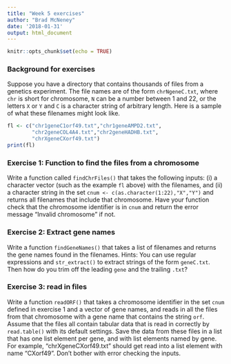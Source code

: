 ```yaml
---
title: "Week 5 exercises"
author: "Brad McNeney"
date: '2018-01-31'
output: html_document
---
```


```r
knitr::opts_chunk$set(echo = TRUE)
```

### Background for exercises

Suppose you have a directory that contains thousands of 
files from a genetics experiment. The file names are
of the form `chrNgeneC.txt`, where `chr` is short
for chromosome, `N` can be a number
between 1 and 22, or the letters `X` or `Y` and 
`C` is a character string of arbitrary length. Here is a sample of 
what these filenames might look like.
```r
fl <- c("chr1geneC1orf49.txt","chr1geneAMPD2.txt",
        "chr2geneCOL4A4.txt","chr2geneHADHB.txt",
        "chrXgeneCXorf49.txt")
print(fl)
```

### Exercise 1: Function to find the files from a chromosome

Write a function called `findChrFiles()`
that takes the following inputs: (i) a character 
vector (such as the example `fl` above) 
with the filenames, and (ii) a 
character string in the set 
`cnum <- c(as.character(1:22),"X","Y")`
and returns all filenames that include that chromosome.  Have
your function check that the chromosome identifier is 
in `cnum` and return the error message "Invalid chromosome" if not. 


### Exercise 2: Extract gene names

Write a function `findGeneNames()` that takes a list of filenames and 
returns the gene names found in the filenames. 
Hints: You can use regular expressions and
`str_extract()` to extract strings of the 
form `geneC.txt`. Then how do you trim off the leading 
`gene` and the trailing `.txt`?


### Exercise 3: read in files

Write a function `readORF()`
that takes a chromosome identifier in 
the set `cnum` defined in exercise 1 and a vector of 
gene names, and reads in all the files from that
chromosome with a gene name that contains the string `orf`.
Assume that the files all contain tabular data that is
read in correctly by `read.table()` with its default settings.
Save the data from these files in a list that has one 
list element per gene, and with list elements named
by gene. For example, "chrXgeneCXorf49.txt" should
get read into a list element with name "CXorf49".
Don't bother with error checking the inputs.
